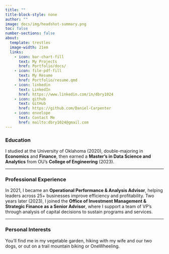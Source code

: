 ```yaml
---
title: ""
title-block-style: none
author: ""
image: docs/img/headshot-summary.png
toc: false
number-sections: false
about:
  template: trestles
  image-width: 21em
  links: 
    - icon: bar-chart-fill
      text: My Projects
      href: Portfolio/docs/
    - icon: file-pdf-fill
      text: My Resume
      href: Portfolio/resume.qmd
    - icon: linkedin
      text: LinkedIn
      href: https://www.linkedin.com/in/dbry1024
    - icon: github
      text: GitHub
      href: https://github.com/Daniel-Carpenter
    - icon: envelope
      text: Contact Me
      href: mailto:dbry1024@gmail.com
---
```


### Education

I studied at the University of Oklahoma (2020), double-majoring in **Economics** and **Finance**, then earned a **Master’s in Data Science and Analytics** from OU’s **College of Engineering** (2023).

---

### Professional Experience

In 2021, I became an **Operational Performance & Analysis Advisor**, helping leaders across 25+ businesses improve efficiency and profitability. Two years later (2023), I joined the **Office of Investment Management & Strategic Finance as a Senior Advisor**, where I support a team of VP's through analysis of capital decisions to sustain programs and services.

---

### Personal Interests

You’ll find me in my vegetable garden, hiking with my wife and our two dogs, or out on a trail mountain biking or OneWheeling. 

<!-- > *Click a module below to see my shareable projects or resume!*  -->

<!-- [<img src = 'img/projects.png' height=250 >](docs/) -->
<!-- [<img src = 'img/resume.png' height=250 >](docs/resume/) -->
